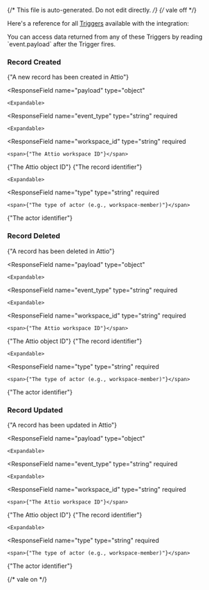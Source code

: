 {/* This file is auto-generated. Do not edit directly. */}
{/* vale off */}

Here's a reference for all [Triggers](/learn/reference/triggers/) available with the integration:


<Tip>
You can access data returned from any of these Triggers by reading `event.payload` after the Trigger fires.
</Tip>


### Record Created

<span>{"A new record has been created in Attio"}</span>

  <ResponseField
    name="payload"
    type="object"
  >
    

    <Expandable>
  <ResponseField
    name="event_type"
    type="string"
    required
  >
    
  </ResponseField>
  <ResponseField
    name="id"
    type="object"
    required
  >
    

    <Expandable>
  <ResponseField
    name="workspace_id"
    type="string"
    required
  >
    <span>{"The Attio workspace ID"}</span>
  </ResponseField>
  <ResponseField
    name="object_id"
    type="string"
    required
  >
    <span>{"The Attio object ID"}</span>
  </ResponseField>
  <ResponseField
    name="record_id"
    type="string"
    required
  >
    <span>{"The record identifier"}</span>
  </ResponseField>
    </Expandable>
  </ResponseField>
  <ResponseField
    name="actor"
    type="object"
    required
  >
    

    <Expandable>
  <ResponseField
    name="type"
    type="string"
    required
  >
    <span>{"The type of actor (e.g., workspace-member)"}</span>
  </ResponseField>
  <ResponseField
    name="id"
    type="string"
    required
  >
    <span>{"The actor identifier"}</span>
  </ResponseField>
    </Expandable>
  </ResponseField>
    </Expandable>
  </ResponseField>

### Record Deleted

<span>{"A record has been deleted in Attio"}</span>

  <ResponseField
    name="payload"
    type="object"
  >
    

    <Expandable>
  <ResponseField
    name="event_type"
    type="string"
    required
  >
    
  </ResponseField>
  <ResponseField
    name="id"
    type="object"
    required
  >
    

    <Expandable>
  <ResponseField
    name="workspace_id"
    type="string"
    required
  >
    <span>{"The Attio workspace ID"}</span>
  </ResponseField>
  <ResponseField
    name="object_id"
    type="string"
    required
  >
    <span>{"The Attio object ID"}</span>
  </ResponseField>
  <ResponseField
    name="record_id"
    type="string"
    required
  >
    <span>{"The record identifier"}</span>
  </ResponseField>
    </Expandable>
  </ResponseField>
  <ResponseField
    name="actor"
    type="object"
    required
  >
    

    <Expandable>
  <ResponseField
    name="type"
    type="string"
    required
  >
    <span>{"The type of actor (e.g., workspace-member)"}</span>
  </ResponseField>
  <ResponseField
    name="id"
    type="string"
    required
  >
    <span>{"The actor identifier"}</span>
  </ResponseField>
    </Expandable>
  </ResponseField>
    </Expandable>
  </ResponseField>

### Record Updated

<span>{"A record has been updated in Attio"}</span>

  <ResponseField
    name="payload"
    type="object"
  >
    

    <Expandable>
  <ResponseField
    name="event_type"
    type="string"
    required
  >
    
  </ResponseField>
  <ResponseField
    name="id"
    type="object"
    required
  >
    

    <Expandable>
  <ResponseField
    name="workspace_id"
    type="string"
    required
  >
    <span>{"The Attio workspace ID"}</span>
  </ResponseField>
  <ResponseField
    name="object_id"
    type="string"
    required
  >
    <span>{"The Attio object ID"}</span>
  </ResponseField>
  <ResponseField
    name="record_id"
    type="string"
    required
  >
    <span>{"The record identifier"}</span>
  </ResponseField>
    </Expandable>
  </ResponseField>
  <ResponseField
    name="actor"
    type="object"
    required
  >
    

    <Expandable>
  <ResponseField
    name="type"
    type="string"
    required
  >
    <span>{"The type of actor (e.g., workspace-member)"}</span>
  </ResponseField>
  <ResponseField
    name="id"
    type="string"
    required
  >
    <span>{"The actor identifier"}</span>
  </ResponseField>
    </Expandable>
  </ResponseField>
    </Expandable>
  </ResponseField>


{/* vale on */}